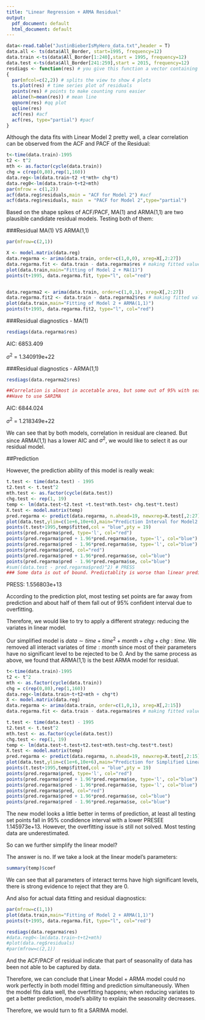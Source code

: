 ---
title: "Linear Regression + ARMA Residual"
output:
  pdf_document: default
  html_document: default
---

```{r,echo = FALSE,fig.height=5,fig.width=9}
data<-read.table("JustinBieberIsMyHero_data.txt",header = T)
data.all <- ts(data$All_Border, start=1995, frequency=12)
data.train <-ts(data$All_Border[1:240],start = 1995, frequency=12)
data.test <-ts(data$All_Border[241:259],start = 2015, frequency=12)
resdiags <- function(res) # you give this function a vector containing residuals from a model
{
  par(mfcol=c(2,2)) # splits the view to show 4 plots
  ts.plot(res) # time series plot of residuals
  points(res) # points to make counting runs easier
  abline(h=mean(res)) # mean line
  qqnorm(res) #qq plot
  qqline(res)
  acf(res) #acf
  acf(res, type="partial") #pacf
}
```

Although the data fits with Linear Model 2 pretty well, a clear correlation can be observed from the ACF and PACF of the Residual:

```{r,echo = FALSE,fig.height=3,fig.width=9}
t<-time(data.train)-1995
t2 <- t^2
mth <- as.factor(cycle(data.train))
chg = c(rep(0,80),rep(1,160))
data.reg<-lm(data.train~t2 +t*mth+ chg*t)
data.reg0<-lm(data.train~t+t2+mth)
par(mfrow = c(1,2))
acf(data.reg$residuals,main = "ACF for Model 2") #acf
acf(data.reg$residuals, main  = "PACF for Model 2",type="partial")
```

Based on the shape spikes of ACF/PACF, MA(1) and ARMA(1,1) are two plausible candidate residual models. Testing both of them:

###Residual MA(1) VS ARMA(1,1)

```{r,echo = FALSE,fig.height=5,fig.width=8}
par(mfrow=c(2,1))

X <- model.matrix(data.reg)
data.regarma <- arima(data.train, order=c(1,0,0), xreg=X[,2:27])
data.regarma.fit <- data.train - data.regarma$res # making fitted values
plot(data.train,main="Fitting of Model 2 + MA(1)")
points(t+1995, data.regarma.fit, type="l", col="red")


data.regarma2 <- arima(data.train, order=c(1,0,1), xreg=X[,2:27])
data.regarma.fit2 <- data.train - data.regarma2$res # making fitted values
plot(data.train,main="Fitting of Model 2 + ARMA(1,1)")
points(t+1995, data.regarma.fit2, type="l", col="red")
```

###Residual diagnostics - MA(1)

```{r,echo = FALSE,fig.height=6,fig.width=6}
resdiags(data.regarma$res)
```

AIC: 6853.409

$\sigma^2$ = 1.340919e+22

###Residual diagnostics - ARMA(1,1)

```{r,echo = FALSE,fig.height=6,fig.width=6}

resdiags(data.regarma2$res)

##Correlation is almost in accetable area, but some out of 95% with seasonal pattern.
##Have to use SARIMA
```

AIC: 6844.024

$\sigma^2$ = 1.218349e+22

We can see that by both models, correlation in residual are cleaned. But since ARMA(1,1) has a lower AIC and $\sigma^2$, we would like to select it as our residual model.

##Prediction

However, the prediction ability of this model is really weak:

```{r,echo = FALSE,fig.height=4,fig.width=9}
t.test <- time(data.test) - 1995
t2.test <- t.test^2
mth.test <- as.factor(cycle(data.test))
chg.test <- rep(1, 19)
temp <- lm(data.test~t2.test +t.test*mth.test+ chg.test*t.test)
X.test <- model.matrix(temp)
pred.regarma <- predict(data.regarma, n.ahead=19, newxreg=X.test[,2:27])
plot(data.test,ylim=c(1e+6,10e+6),main="Prediction Interval for Model2 with ARMA(1,1) Res")
points(t.test+1995,temp$fitted,col = "blue",pty = 19)
points(pred.regarma$pred, type='l', col="red")
points(pred.regarma$pred + 1.96*pred.regarma$se, type='l', col="blue")
points(pred.regarma$pred - 1.96*pred.regarma$se, type='l', col="blue")
points(pred.regarma$pred, col="red")
points(pred.regarma$pred + 1.96*pred.regarma$se, col="blue")
points(pred.regarma$pred - 1.96*pred.regarma$se, col="blue")
#sum((data.test - pred.regarma$pred)^2) # PRESS
### Some data is out of bound. Predictablity is worse than linear prediction
```

PRESS: 1.556803e+13

According to the prediction plot, most testing set points are far away from prediction and about half of them fall out of 95% confident interval due to overfitting.

Therefore, we would like to try to apply a different strategy: reducing the variates in linear model.

Our simplified model is $data \sim time + time^2 + month + chg+ chg:time$. We removed all interact variates of $time:month$ since most of their parameters have no significant level to be rejected to be 0. And by the same process as above, we found that ARMA(1,1) is the best ARMA model for residual.

```{r,echo = FALSE,fig.height=4,fig.width=9}
t<-time(data.train)-1995
t2 <- t^2
mth <- as.factor(cycle(data.train))
chg = c(rep(0,80),rep(1,160))
data.reg<-lm(data.train~t+t2+mth + chg*t)
X <- model.matrix(data.reg)
data.regarma <- arima(data.train, order=c(1,0,1), xreg=X[,2:15])
data.regarma.fit <- data.train - data.regarma$res # making fitted values

t.test <- time(data.test) - 1995
t2.test <- t.test^2
mth.test <- as.factor(cycle(data.test))
chg.test <- rep(1, 19)
temp <- lm(data.test~t.test+t2.test+mth.test+chg.test*t.test)
X.test <- model.matrix(temp)
pred.regarma <- predict(data.regarma, n.ahead=19, newxreg=X.test[,2:15])
plot(data.test,ylim=c(1e+6,10e+6),main="Prediction for Simplified Linear model + ARMA(1,1) Res")
points(t.test+1995,temp$fitted,col = "blue",pty = 19)
points(pred.regarma$pred, type='l', col="red")
points(pred.regarma$pred + 1.96*pred.regarma$se, type='l', col="blue")
points(pred.regarma$pred - 1.96*pred.regarma$se, type='l', col="blue")
points(pred.regarma$pred, col="red")
points(pred.regarma$pred + 1.96*pred.regarma$se, col="blue")
points(pred.regarma$pred - 1.96*pred.regarma$se, col="blue")
```

The new model looks a little better in terms of prediction, at least all testing set points fall in 95% condidence interval with a lower PRESEE 1.145973e+13. However, the overfitting issue is still not solved. Most testing data are underestimated.


So can we further simplify the linear model?


The answer is no. If we take a look at the linear model's parameters:

```{r,echo = FALSE}
summary(temp)$coef
```

We can see that all parameters of interact terms have high significant levels, there is strong evidence to reject that they are 0.

And also for actual data fitting and residual diagnostics:

```{r, fig.height=4,fig.width=8}
par(mfrow=c(1,1))
plot(data.train,main="Fitting of Model 2 + ARMA(1,1)")
points(t+1995, data.regarma.fit, type="l", col="red")
```

```{r,echo = FALSE,fig.height=6,fig.width=6}

resdiags(data.regarma$res)
#data.reg0<-lm(data.train~t+t2+mth)
#plot(data.reg$residuals)
#par(mfrow=c(2,1))
```

And the ACF/PACF of residual indicate that part of seasonality of data has been not able to be captured by data.

Therefore, we can conclude that Linear Model + ARMA model could no work perfectly in  both model fitting and prediction simultaneously. When the model fits data well, the overfitting happens; when reducing variates to get a better prediction, model's ability to explain the seasonality decreases.

Therefore, we would turn to fit a SARIMA model.


